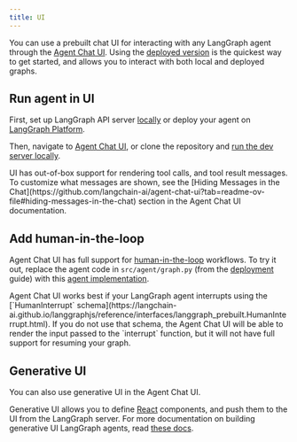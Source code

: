 ```yaml
---
title: UI
---
```



<AlphaCallout />

You can use a prebuilt chat UI for interacting with any LangGraph agent through the [Agent Chat UI](https://github.com/langchain-ai/agent-chat-ui). Using the [deployed version](https://agentchat.vercel.app) is the quickest way to get started, and allows you to interact with both local and deployed graphs.

## Run agent in UI

First, set up LangGraph API server [locally](/oss/javascript/langgraph/local-server) or deploy your agent on [LangGraph Platform](/langgraph-platform/quick-start-studio).

Then, navigate to [Agent Chat UI](https://agentchat.vercel.app), or clone the repository and [run the dev server locally](https://github.com/langchain-ai/agent-chat-ui?tab=readme-ov-file#setup).

<Tip>
UI has out-of-box support for rendering tool calls, and tool result messages. To customize what messages are shown, see the [Hiding Messages in the Chat](https://github.com/langchain-ai/agent-chat-ui?tab=readme-ov-file#hiding-messages-in-the-chat) section in the Agent Chat UI documentation.
</Tip>

## Add human-in-the-loop

Agent Chat UI has full support for [human-in-the-loop](/oss/javascript/langgraph/add-human-in-the-loop) workflows. To try it out, replace the agent code in `src/agent/graph.py` (from the [deployment](/oss/javascript/langgraph/local-server) guide) with this [agent implementation](/oss/javascript/langgraph/add-human-in-the-loop#add-interrupts-to-any-tool).

<Warning>
Agent Chat UI works best if your LangGraph agent interrupts using the [`HumanInterrupt` schema](https://langchain-ai.github.io/langgraphjs/reference/interfaces/langgraph_prebuilt.HumanInterrupt.html). If you do not use that schema, the Agent Chat UI will be able to render the input passed to the `interrupt` function, but it will not have full support for resuming your graph.
</Warning>

## Generative UI

You can also use generative UI in the Agent Chat UI.

Generative UI allows you to define [React](https://react.dev/) components, and push them to the UI from the LangGraph server. For more documentation on building generative UI LangGraph agents, read [these docs](/langgraph-platform/generative-ui-react).
